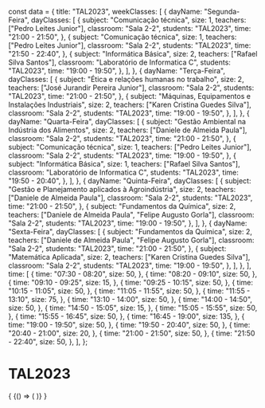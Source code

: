 const data = {
  title: "TAL2023",
  weekClasses: [
    {
      dayName: "Segunda-Feira",
      dayClasses: [
        {
          subject: "Comunicação técnica",
          size: 1,
          teachers: ["Pedro Leites Junior"],
          classroom: "Sala 2-2",
          students: "TAL2023",
          time: "21:00 - 21:50",
        },
        {
          subject: "Comunicação técnica",
          size: 1,
          teachers: ["Pedro Leites Junior"],
          classroom: "Sala 2-2",
          students: "TAL2023",
          time: "21:50 - 22:40",
        },
        {
          subject: "Informática Básica",
          size: 2,
          teachers: ["Rafael Silva Santos"],
          classroom: "Laboratório de Informatica C",
          students: "TAL2023",
          time: "19:00 - 19:50",
        },
      ],
    },
    {
      dayName: "Terça-Feira",
      dayClasses: [
        {
          subject: "Ética e relações humanas no trabalho",
          size: 2,
          teachers: ["José Jurandir Pereira Junior"],
          classroom: "Sala 2-2",
          students: "TAL2023",
          time: "21:00 - 21:50",
        },
        {
          subject: "Máquinas, Equipamentos e Instalações Industriais",
          size: 2,
          teachers: ["Karen Cristina Guedes Silva"],
          classroom: "Sala 2-2",
          students: "TAL2023",
          time: "19:00 - 19:50",
        },
      ],
    },
    {
      dayName: "Quarta-Feira",
      dayClasses: [
        {
          subject: "Gestão Ambiental na Indústria dos Alimentos",
          size: 2,
          teachers: ["Daniele de Almeida Paula"],
          classroom: "Sala 2-2",
          students: "TAL2023",
          time: "21:00 - 21:50",
        },
        {
          subject: "Comunicação técnica",
          size: 1,
          teachers: ["Pedro Leites Junior"],
          classroom: "Sala 2-2",
          students: "TAL2023",
          time: "19:00 - 19:50",
        },
        {
          subject: "Informática Básica",
          size: 1,
          teachers: ["Rafael Silva Santos"],
          classroom: "Laboratório de Informatica C",
          students: "TAL2023",
          time: "19:50 - 20:40",
        },
      ],
    },
    {
      dayName: "Quinta-Feira",
      dayClasses: [
        {
          subject: "Gestão e Planejamento aplicados à Agroindústria",
          size: 2,
          teachers: ["Daniele de Almeida Paula"],
          classroom: "Sala 2-2",
          students: "TAL2023",
          time: "21:00 - 21:50",
        },
        {
          subject: "Fundamentos da Química",
          size: 2,
          teachers: ["Daniele de Almeida Paula", "Felipe Augusto Gorla"],
          classroom: "Sala 2-2",
          students: "TAL2023",
          time: "19:00 - 19:50",
        },
      ],
    },
    {
      dayName: "Sexta-Feira",
      dayClasses: [
        {
          subject: "Fundamentos da Química",
          size: 2,
          teachers: ["Daniele de Almeida Paula", "Felipe Augusto Gorla"],
          classroom: "Sala 2-2",
          students: "TAL2023",
          time: "21:00 - 21:50",
        },
        {
          subject: "Matemática Aplicada",
          size: 2,
          teachers: ["Karen Cristina Guedes Silva"],
          classroom: "Sala 2-2",
          students: "TAL2023",
          time: "19:00 - 19:50",
        },
      ],
    },
  ],
  time: [
    {
      time: "07:30 - 08:20",
      size: 50,
    },
    {
      time: "08:20 - 09:10",
      size: 50,
    },
    {
      time: "09:10 - 09:25",
      size: 15,
    },
    {
      time: "09:25 - 10:15",
      size: 50,
    },
    {
      time: "10:15 - 11:05",
      size: 50,
    },
    {
      time: "11:05 - 11:55",
      size: 50,
    },
    {
      time: "11:55 - 13:10",
      size: 75,
    },
    {
      time: "13:10 - 14:00",
      size: 50,
    },
    {
      time: "14:00 - 14:50",
      size: 50,
    },
    {
      time: "14:50 - 15:05",
      size: 15,
    },
    {
      time: "15:05 - 15:55",
      size: 50,
    },
    {
      time: "15:55 - 16:45",
      size: 50,
    },
    {
      time: "16:45 - 19:00",
      size: 135,
    },
    {
      time: "19:00 - 19:50",
      size: 50,
    },
    {
      time: "19:50 - 20:40",
      size: 50,
    },
    {
      time: "20:40 - 21:00",
      size: 20,
    },
    {
      time: "21:00 - 21:50",
      size: 50,
    },
    {
      time: "21:50 - 22:40",
      size: 50,
    },
  ],
};

# TAL2023

<div>
  {
    <BrowserOnly>
      {() => (
        <Grid
          title={data.title}
          weekClasses={data.weekClasses}
          time={data.time}
        />
      )}
    </BrowserOnly>
  }
</div>
